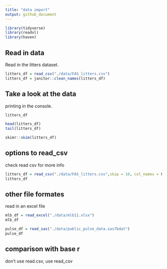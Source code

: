 ```yaml
---
title: "data import"
output: github_document
---
```



```r
library(tidyverse)
library(readxl)
library(haven)
```

## Read in data

Read in the litters dataset.

```r
litters_df = read_csv("./data/FAS_litters.csv")
litters_df = janitor::clean_names(litters_df)
```

## Take a look at the data
printing in the console.
```r
litters_df
```

```r
head(litters_df)
tail(litters_df)
```

```r
skimr::skim(litters_df)
```


## options to read_csv
check read csv for more info
```r
litters_df = read_csv("./data/FAS_litters.csv",skip = 10, col_names = FALSE)
litters_df
```

## other file formates
read in an excel file
```r
mlb_df = read_excel("./data/mlb11.xlsx")
mlb_df
```

```r
pulse_df = read_sas("./data/public_pulse_data.sas7bdat")
pulse_df
```

## comparison with base r

don't use read.csv, use read_csv






